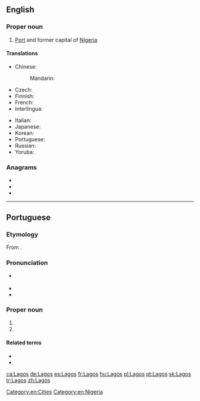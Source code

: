 {{also|lagos}}
==English==
{{wikipedia}}

===Proper noun===
{{en-proper noun}}

# [[Port]] and former capital of [[Nigeria]]

====Translations====
{{trans-top|former capital of Nigeria}}
* Chinese:
*: Mandarin: {{t|cmn|拉哥斯|tr=Lāgēsī|sc=Hani}}
* Czech: {{t|cs|Lagos|m}}
* Finnish: {{t|fi|Lagos}}
* French: {{t+|fr|Lagos}}
* Interlingua: {{t|ia|Lagos}}
{{trans-mid}}
* Italian: {{t|it|Lagos|f}}
* Japanese: {{t|ja|ラゴス|tr=Ragosu|sc=Jpan}}
* Korean: {{t|ko|라고스|tr=Ragoseu|sc=Kore}}
* Portuguese: {{t+|pt|Lagos}}
* Russian: {{t|ru|Ла́гос|m}}
* Yoruba: {{t|yo|Èkó}}
{{trans-bottom}}

===Anagrams===
* {{l|en|gaols}}
* {{l|en|Glosa}}
* {{l|en|goals}}

[[Category:en:Cities]]
[[Category:en:Nigeria]]

----

==Portuguese==

===Etymology===
From {{m|pt|lagos||lakes}}.

===Pronunciation===
* {{a|Portugal}} {{IPA|/ˈlaɣuʃ/|lang=pt}}
* {{audio|Pt-pt Lagos FF.ogg|Audio (Portugal)|lang=pt}}
* {{homophones|lagos|lang=pt}}

===Proper noun===
{{pt-proper noun}}

# {{place|pt|city/and/municipality|district/en:Faro|c/Portugal}}
# {{place|pt|city|c/Nigeria|t1=Lagos}}

====Related terms====
* {{l|pt|lacobrigense}}
* {{l|pt|lagosiano}}

[[ca:Lagos]]
[[de:Lagos]]
[[es:Lagos]]
[[fr:Lagos]]
[[hu:Lagos]]
[[pl:Lagos]]
[[pt:Lagos]]
[[sk:Lagos]]
[[tr:Lagos]]
[[zh:Lagos]]